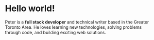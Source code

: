 
# Hello world!

Peter is a **full stack developer** and technical writer based in the Greater Toronto Area.
He loves learning new technologies, solving problems through code, and building exciting web solutions.

<ContactArray />
